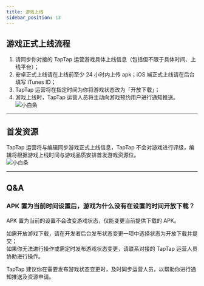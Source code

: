 ```yaml
---
title: 游戏上线
sidebar_position: 13
---
```



## 游戏正式上线流程
1. 请同步你对接的 TapTap 运营游戏具体上线信息（包括但不限于具体时间、上线平台）；  
2. 安卓正式上线请在上线前至少 24 小时内上传 apk；iOS 端正式上线请在后台填写 iTunes ID；  
3. TapTap 运营将在指定时间为你将游戏状态改为「开放下载」；  
4. 游戏上线时，TapTap 运营人员将主动向游戏预约用户进行通知推送。  
![小白条](https://img.tapimg.com/market/images/c53d78b9b120276b53f82aebb0d01537.png)  

---

## 首发资源
TapTap 运营将与编辑同步游戏正式上线信息，TapTap 不会对游戏进行评级，编辑将根据游戏上线时间与游戏品质安排首发游戏资源位。  
![小白条](https://img.tapimg.com/market/images/c53d78b9b120276b53f82aebb0d01537.png)  

---
## Q&A
### APK 置为当前时间设置后，游戏为什么没有在设置的时间开放下载？
APK 置为当前的设置不会改变游戏状态，仅能变更当前提供下载的 APK。  

如需开放游戏下载，请在开发者后台<Blue>发布状态变更</Blue>一项中选择状态为开放下载并提交；  
如果你无法进行操作或需定时发布游戏状态变更，请联系对接的 TapTap 运营人员协助进行操作。  

TapTap 建议你在需要发布游戏状态变更时，及时同步运营人员，以帮助你进行通知推送及资源申请。  
